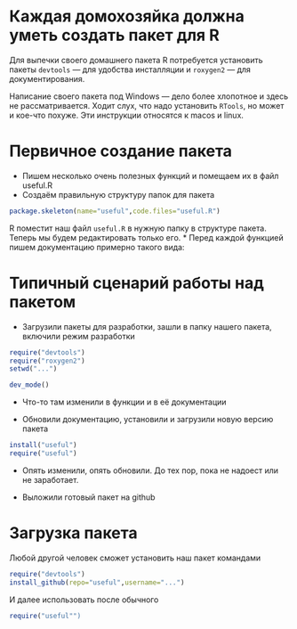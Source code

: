 Каждая домохозяйка должна уметь создать пакет для R
===================

Для выпечки своего домашнего пакета R потребуется установить пакеты `devtools` --- для удобства инсталляции и `roxygen2` --- для документирования.

Написание своего пакета под Windows --- дело более хлопотное и здесь не рассматривается. Ходит слух, что надо установить `RTools`, но может и кое-что похуже. Эти инструкции относятся к macos и linux. 

# Первичное создание пакета

* Пишем несколько очень полезных функций и помещаем их в файл useful.R
* Создаём правильную структуру папок для пакета
```r
package.skeleton(name="useful",code.files="useful.R")
```
R поместит наш файл `useful.R` в нужную папку в структуре пакета. Теперь мы будем редактировать только его.
* Перед каждой функцией пишем документацию примерно такого вида:


# Типичный сценарий работы над пакетом

* Загрузили пакеты для разработки, зашли в папку нашего пакета, включили режим разработки
```r
require("devtools")
require("roxygen2")
setwd("...")

dev_mode()
```

* Что-то там изменили в функции и в её документации

* Обновили документацию, установили и загрузили новую версию пакета
```r

install("useful")
require("useful")
```

* Опять изменили, опять обновили. До тех пор, пока не надоест или не заработает.

* Выложили готовый пакет на github

# Загрузка пакета 

Любой другой человек сможет установить наш пакет командами
```r
require("devtools")
install_github(repo="useful",username="...")
```
И далее использовать после обычного
```r
require("useful"")
```




